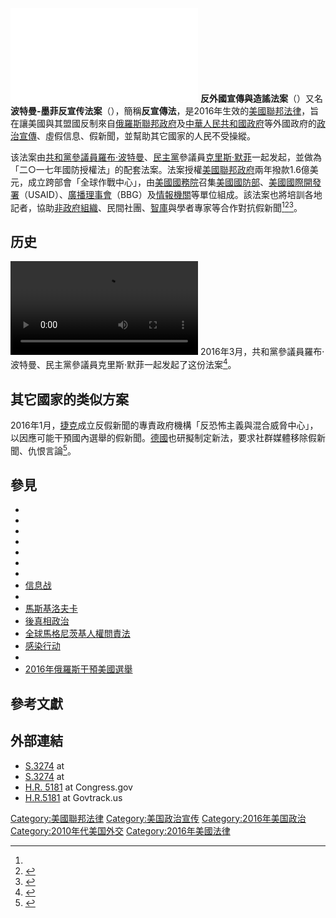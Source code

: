 {{noteTA
|G1=IT}}
[[File:Countering_Foreign_Propaganda_and_Disinformation_Act_of_2016.pdf|链接=https://en.wikipedia.org/wiki/File:Countering_Foreign_Propaganda_and_Disinformation_Act_of_2016.pdf]]
'''反外國宣傳與造謠法案'''（{{lang-en|'''Countering Foreign Propaganda and Disinformation Act'''}}）又名'''波特曼-墨菲反宣传法案'''（{{lang-en|'''Portman-Murphy Counter-Propaganda Bill'''}}），簡稱'''反宣傳法'''，是2016年生效的[[美國聯邦|美國聯邦]][[法律|法律]]，旨在讓美國與其盟國反制來自[[俄羅斯聯邦政府|俄羅斯聯邦政府]]及[[中華人民共和國政府|中華人民共和國政府]]等外國政府的[[政治宣傳|政治宣傳]]、虛假信息、假新聞，並幫助其它國家的人民不受操縱。

该法案由[[共和黨_(美國)|共和黨]][[美國參議員|參議員]][[羅布·波特曼|羅布·波特曼]]、[[民主党_(美国)|民主黨]]參議員[[克里斯·默菲|克里斯·默菲]]一起发起，並做為「二○一七年國防授權法」的配套法案。法案授權[[美國聯邦政府|美國聯邦政府]]兩年撥款1.6億美元，成立跨部會「全球作戰中心」，由[[美國國務院|美國國務院]]召集[[美國國防部|美國國防部]]、[[美國國際開發署|美國國際開發署]]（USAID）、[[廣播理事會|廣播理事會]]（BBG）及[[情報機關|情報機關]]等單位組成。該法案也將培訓各地記者，協助[[非政府組織|非政府組織]]、民間社團、[[智庫|智庫]]與學者專家等合作對抗假新聞<ref name="LTN0103"/><ref>{{cite news|title=时事大家谈: 反击中俄五毛！奥巴马签署“反外国宣传造谣法”|url=http://www.voachinese.com/a/wumao-20161229/3655334.html|agency=美國之音|date=2016-12-30|accessdate=2017-02-02|archive-date=2017-02-03|archive-url=https://web.archive.org/web/20170203160812/http://www.voachinese.com/a/wumao-20161229/3655334.html|dead-url=no}}</ref><ref>{{cite news|title=美國參議員推出法案 呼籲加強對抗俄中宣傳|url=http://www.voacantonese.com/a/cantonese-13971191-countering-propaganda-tv-0321-2016-ry/3247163.html|agency=美國之音|date=2016-03-21|accessdate=2017-02-02|archive-date=2017-02-03|archive-url=https://web.archive.org/web/20170203161947/http://www.voacantonese.com/a/cantonese-13971191-countering-propaganda-tv-0321-2016-ry/3247163.html|dead-url=no}}</ref>。

== 历史 ==
[[File:US_Senators_Call_for_Increased_Efforts_to_Counter_Russian,_Chinese_Propaganda.webm|链接=https://en.wikipedia.org/wiki/File:US_Senators_Call_for_Increased_Efforts_to_Counter_Russian,_Chinese_Propaganda.webm]]
2016年3月，共和黨參議員羅布·波特曼、民主黨參議員克里斯·默菲一起发起了这份法案<ref name="combatpropaganda">{{citation|last=Timberg|first=Craig|title=Effort to combat foreign propaganda advances in Congress|date=30 November 2016|url=https://www.washingtonpost.com/business/economy/effort-to-combat-foreign-propaganda-advances-in-congress/2016/11/30/9147e1ac-e221-47be-ab92-9f2f7e69d452_story.html|work=[[The_Washington_Post|The Washington Post]]|accessdate=1 December 2016|archive-date=2019-04-02|archive-url=https://web.archive.org/web/20190402102529/https://www.washingtonpost.com/business/economy/effort-to-combat-foreign-propaganda-advances-in-congress/2016/11/30/9147e1ac-e221-47be-ab92-9f2f7e69d452_story.html|dead-url=no}}</ref>。

==其它國家的类似方案==
2016年1月，[[捷克|捷克]]成立反假新聞的專責政府機構「反恐怖主義與混合威脅中心」，以因應可能干預國內選舉的假新聞。[[德國|德國]]也研擬制定新法，要求社群媒體移除假新聞、仇恨言論<ref name="LTN0103">{{cite news|author1=鍾麗華|title=美、德 立法 遏止假新聞|url=http://news.ltn.com.tw/news/focus/paper/1067878|agency=自由時報|date=2017-01-03|accessdate=2017-02-02|archive-date=2017-02-03|archive-url=https://web.archive.org/web/20170203075550/http://news.ltn.com.tw/news/focus/paper/1067878|dead-url=no}}</ref>。

==參見==
{{Div col|3}}
* {{tsl|en|Operation Mockingbird||Operation Mockingbird}}
* {{tsl|en|1995 CIA disinformation controversy||1995 CIA disinformation controversy}}
* {{tsl|en|Active Measures Working Group||Active Measures Working Group}}
* {{tsl|en|Counter Misinformation Team||Counter Misinformation Team}}
* {{tsl|en|East StratCom Team||East StratCom Team}}
* {{tsl|en|Fake news website||Fake news website}}
* {{tsl|en|Forgery as covert operation||Forgery as covert operation}}
* [[信息战|信息战]]
* {{tsl|en|List of bills in the 114th United States Congress||List of bills in the 114th United States Congress}}
* [[馬斯基洛夫卡|馬斯基洛夫卡]]
* [[後真相政治|後真相政治]]
* [[全球馬格尼茨基人權問責法|全球馬格尼茨基人權問責法]]
* [[感染行动|感染行动]]
* {{tsl|en|Operation Shocker||Operation Shocker}} 
* [[2016年俄羅斯干預美國選舉|2016年俄羅斯干預美國選舉]]
{{Div col end}}

==參考文獻==
{{reflist|2}}

==外部連結==
{{commons category|Countering Foreign Propaganda and Disinformation Act}}
*[https://www.congress.gov/bill/114th-congress/senate-bill/3274 S.3274]{{Wayback|url=https://www.congress.gov/bill/114th-congress/senate-bill/3274 |date=20170111235110 }} at {{tsl|en|Congress.gov||Congress.gov}} 
*[https://www.govtrack.us/congress/bills/114/s3274 S.3274]{{Wayback|url=https://www.govtrack.us/congress/bills/114/s3274 |date=20161220210225 }} at {{tsl|en|Govtrack.us||Govtrack.us}}
*[https://www.congress.gov/bill/114th-congress/house-bill/5181 H.R. 5181]{{Wayback|url=https://www.congress.gov/bill/114th-congress/house-bill/5181 |date=20161220084154 }} at Congress.gov
*[https://www.govtrack.us/congress/bills/114/hr5181 H.R.5181]{{Wayback|url=https://www.govtrack.us/congress/bills/114/hr5181 |date=20161220210312 }} at Govtrack.us

[[Category:美國聯邦法律|Category:美國聯邦法律]]
[[Category:美国政治宣传|Category:美国政治宣传]]
[[Category:2016年美国政治|Category:2016年美国政治]]
[[Category:2010年代美国外交|Category:2010年代美国外交]]
[[Category:2016年美國法律|Category:2016年美國法律]]